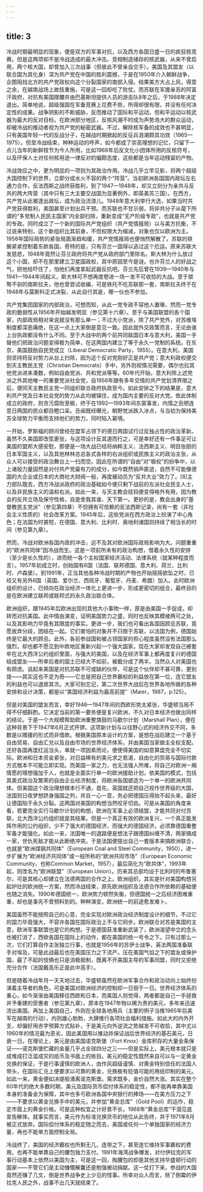 ```yaml
---
---
---
```

title: 3
---




冷战时期最明显的现象，便是双方的军事对抗，以及西方各国日盛一日的疯狂核竞赛。但是这两项却不是冷战造成的最大冲击。竞相制造储存的核武器，从来不曾启用，两个核大国，却曾加入三次战事（但彼此不曾亲自交手）。美国及其盟友（以联合国为其化身）深为共产党在中国的胜利震撼，于是在1950年介入朝鲜战争，企图阻挡北方的共产党政权向这个分裂国家的南部入侵。结果美方大占上风，得意之余，在越南战场上故技重施，可是这一回却吃了败仗。而苏联在军援亲苏的阿富汗政府，对抗有美国撑腰并由巴基斯坦提供人员的游击队8年之后，于1988年决定退出。简单地说，超级强国在军备竞赛上花费不赀，所得却很有限，并没有任何决定性的成果。战争阴影的不断威胁，反而推动了国际和平运动，但和平运动以核武器为最大的反对目标。在欧洲部分地区，反核风潮不时成为声势浩大的群众运动，却被冷战的推动者视为共产党的秘密武器。不过，解除核军备的成效也不甚明显，只有美国年轻一代的反战分子，在越战时期掀起的反征兵浪潮颇具功效（1965—1975）。但至冷战结束，种种运动的呼声，如今都成了崇高理想的记忆，只留下一点儿当年的新鲜枝节为今人所用，比如1968年后反文化小团体所用的反核符号，以及环保人士对任何核用途一律反对的偏颇态度，这些都是当年运动残留的产物。

冷战效应之中，更为明显的一项则为其政治作用。冷战几乎立竿见影，将两个超级大国控制下的世界，立即分成水火不容的两个“阵营”。当初欧洲各国国内政坛左右通力合作，反法西斯之战终获胜利，到了1947—1948年，却又立刻分为亲共与反共的两大阵营（其中只有三大主要交战国为显著例外，即英美苏三国）。在西方，共产党从此被逐出政坛，成为政治流浪儿。1948年意大利举行大选，如果当时共产党获得胜利，美国甚至计划出兵干预。而苏联也不甘示弱，将非共分子从麾下所谓的“多党制人民民主国家”内全部扫除，重新变成“无产阶级专政”，也就是共产党的专政。同时成立了一个新的国际共产党组织（共产党情报局）以与美方抗衡，不过说来特别，这个新组织比其前身，不但权限大为缩减，对象也仅以欧洲为主。1956年国际局势的紧张局面渐趋和缓，共产党情报局也便悄然解散了。苏联的铁腕紧紧控制着东欧各国，奇特的是，只有芬兰一国得以逃过这个厄运。原来苏联大发慈悲，1948年竟然让芬兰政府将共产党从政府部门里除名。斯大林为什么放过这个小国，却不在那里建立卫星国政权，其中原因至今是谜。也许芬兰人的好战之气，把他给吓住了，怕他们再度拿起武器反抗吧。芬兰先后曾在1939—1940年与1941—1944年间起义，斯大林可不想再度卷进一场一发不可收拾的大战。至于桀骜不驯的南斯拉夫，他也曾尝试收编，可是铁托不吃苏联那一套，南斯拉夫终于在1948年与莫斯科正式决裂，从此自行其是，哪一伙也不参加。

共产党集团国家的内部政治，可想而知，从此一党专政不容他人置喙，然而一党专政的脆弱性从1956年开始越发明显（参见第十六章）。至于与美国联盟的各个国家，内部政局相对来说就没有那么单一；不过大小党派，除了共产党外，对苏维埃制度都深恶痛绝，在这一点上大家倒是意见一致。因此就外交政策而言，无论由谁上台执政都没有什么不同。至于大战中的两个前共同敌国日本与意大利，美国一手替他们把政治问题变得极为简单，在这两国内建立了等于永久一党制的系统。在东京，美国鼓励自民党成立（Liberal Democratic Party，1955）。在意大利，美国则坚持将反对势力从台上扫除，因为这个反对党刚好正是共产党；意大利政权便交到天主教民主党（Christian Democrats）手中，另外则视情况需要，偶尔也拉其他党派进来凑数，例如自由党派、共和党派等等。60年代开始，意大利除上述党派之外其他唯一的重要党派社会党，自1956年跟有多年交情的共产党划清界限之后，便同天主教民主党一同组织联合政府执政至今。如此安排之下的结果是，意大利共产党及日本社会党的势力从此均被镇住，成为国内主要的反对大党。依此体制成立的政府，则贪污腐败至极，终于在1992—1993年间东窗事发，内情之丑陋连意日两国的民众都目瞪口呆。丑闻既经曝光，朝野党派跌入冰点，与当初为保持美苏全球势力平衡而支持他们的势力，同时陷入窘境。

一开始，罗斯福的顾问曾经在盟军占领下的德日两国试行过反独占性的政治革新。虽然不久美国即改弦更张，与这项设计反其道而行之，可是幸好还有一件事足可让美国的盟邦大感安慰，那便是一场大战已经将纳粹主义、法西斯主义、明目张胆的日本军国主义，以及其他林林总总各式各样的右派组织或民族主义的政治主张，从众人可以接受的政治舞台上一扫而空。因此在所谓的“自由”对“极权”的纷争中，以上诸般力量固然是对付共产党最有力的成分，如今既然销声匿迹，自然不可能像德国的大企业或日本的大商社大财阀一般，再度被动员为“反共大业”效力了。[8]主力部队既去，西方冷战派政府的政治基础如今便只剩下战前的左派社会民主人士，以及非民族主义的温和右派。如此一来，与天主教会挂钩便变得格外有用，因为教会的反共立场及保守性格，自是舍我其谁、天下第一。更妙的是，教会出身的“基督教民主党派”（参见第四章）不但拥有可信赖的反法西斯记录，尚有一套（非社会主义性质的）社会改革方案。1945年后，这些党派在西方政治上扮演了中心角色；在法国为时甚短，在德国、意大利、比利时、奥地利诸国则持续了相当长的时间（参见第九章）。

然而，冷战对欧洲各国内政的冲击，远不及其对欧洲国际政局影响为大。问题重重的“欧洲共同体”因冷战而生。这是一项前所未有的政治构想，借着永久性的安排（至少是长久性的），进而统一各个主权国家经济活动、法律系统（就某种程度而言）。1957年初成立时，创始国有6国（法国、联邦德国、意大利、荷兰、比利时、卢森堡）。到1991年，正当其他各种冷战时期的产物也开始摇摇欲坠之时，已经又有另外6国（英国、爱尔兰、西班牙、葡萄牙、丹麦、希腊）加入。此时欧洲组织的设计，已倾向在政治经济一体化上更进一步，形成更密切的组合，最终目的是在欧洲建立联邦或联邦式的永久政治联合体。

欧洲组织，跟1945年后欧洲出现的其他大小事物一样，原是由美国一手促成，却转而对抗美国。此中情由演变，证明美国势力之盛，同时也反映其模棱两可之处，以及其影响力毕竟有其限度的事实。更进一步，我们也可看出各国因顾忌苏联，竟愿放弃分歧，团结在一起。它们害怕的对象并不只限于苏联，以法国为例，德国始终是它最大的顾忌。此外，各前参战国和被占领国家的担心程度虽然没有法国那么强烈，却也都不愿见到中欧地区重新兴起一个强大国家。现在大家却发现自己被套牢在北大西洋公约组织里面，与强大的美国，以及在经济军事上都再度复兴的德国结成盟友——所幸后者的国土已经大不如前，被截分成了两半。当然众人对美国也有顾虑。说起来美国是对抗苏联不可或缺的伙伴，可是这个伙伴却不甚可靠，更别提——其实这也不足为奇——它总是把自己世界霸权的利益放在第一位，连它盟友的利益也可以退居其次。大家可别忘记，第二次世界大战后在世界各地所做的各种安排和设计决策，都是以“美国经济利益为最高前提”（Maier，1987，p.125）。

但是对美国的盟友而言，幸好1946—1947年间的西欧形势太紧张，华盛顿当局不得不仔细斟酌。它决定当前的第一要务便是复兴欧洲，不久对日本经济也做出同样的结论。于是一个大规模帮助欧洲重整旗鼓的马歇尔计划（Marshall Plan），便在这种背景下于1947年6月正式开锣。这项新计划与以往野心式的经济外交不同，多数是以赠援的形式而非借款。根据美国原本设计的方案，是想在战后建立一个基于自由贸易、自由汇兑以及自由市场的世界经济体系，并由美国当家做主全权支配。还好各国再度红运当头，单就一项因素而论，便使得美国的如意算盘完全不切实际。欧洲和日本资金紧张，对日益稀有的美元求之若渴，自由化的贸易与国际付款方式根本不可能立即实现。而美国一家之力，也无法强人所难，将自己对欧洲一厢情愿的理想强加于人，也就是全面实行单一的欧洲援助计划，依美国的模式，包括其美式政治及繁荣的自由企业经济制度，将欧洲各国塑造为一个单一的欧洲共同体。但美国这个政治理想根本行不通，首先，英国就还把自己视作世界级的大国，法国则日夜梦想跻身强国之列，并且一心一意，务必把德国压得抬不起头来，最好让德国陷于永久分裂。这两国对美国的构想当然咬牙切齿。可是从美国的角度来看，若要完全实行马歇尔计划的构想，欧洲在军事上必须结盟，才能共同对付苏联，北大西洋公约组织就是其结果。但是一个真正有效的欧洲复兴，一个真正能发挥作用的公约组织，少不了强大的德国经济，而强大的德国经济，必须靠德国重整军备才能强化。如此一来，法国唯一的退路便是想法子跟德国纠缠不清，两家搞成一家，世仇死敌才能从此断绝冲突。于是法国便提出自己一套版本来搞欧洲联合，也就是“欧洲煤钢共同体”（European Coal and Steel Community，1950），进一步扩展为“欧洲经济共同体”或一般所称的“欧洲共同市场”（European Economic Community，也称Common Market，1957），最后简化为“欧共体”，1993年起，则改名为“欧洲联盟”（European Union）。历来其总部均设于比利时的布鲁塞尔，可是其核心却建立在法德两国的合作之上。欧洲组织，其实是针对美国构想另起炉灶的欧洲统一方案，然而冷战结束，原先欧洲组织及法德合作所依赖的基础便也随之消失。1990年德国统一，欧洲势力顿然失衡，但德国统一之后经济困难重重，却也是事先不曾预料到的。种种演变，欧洲统一的前途愈发难卜。

美国虽然不能按照自己的心意，完全实现对欧洲政治经济制度设计的细节，不过它的国力毕竟强大，不容许各国在国际政治上不与它同步。欧洲联合对苏是美国的主意，欧洲军事联盟也是它的构想。于是德国获准重新武装了，欧洲渴望中立的念头也被打消了，西欧各国在国际上的动作，都在美国的统一号令之下。只有过那么一次，它们打算自作主张独立行事，也就是1956年的苏伊士战争，英法两国准备联手对埃及，可是此战最后也在美国压力之下流产。压在美国气焰之下的盟友或保护国，最了不起的伎俩也只是消极抵制，既离不开美国主导的军事同盟，同时又拒绝充分合作（法国戴高乐正是此中高手）。

但是随着冷战年月一天天地过去，华盛顿虽然在欧洲军事合作和政治动向上始终扮演着主导者的角色，可是美国对欧洲经济的控制却一日弱于一日。世界经济体系的重心，如今渐渐由美国移往西欧和日本，而美国人则觉得，两者都是自己一手拯救并予重建的受惠者（参见第九章）。原本在1947年物以稀为贵的美元，多年来迅速流出美国。再加上美国自己，外则在全球各地用兵（主要的例子当推1965年后美军在越南的行动），内则雄心勃勃，大肆推行各项社会福利措施。如此大的内外开支，却偏好用赤字预算方式贴补，于是美元向外逆流之势越发不可收拾，其中尤以1960年的情况最为恶劣，因此美国用以推动并保证战后世界经济的基石美元，日衰一日。在理论上，美元是由美国诺克斯堡（Fort Knox）金库积存的大量金条保证——诺克斯堡贮藏的金量几乎占全球四分之三——但是实际上，美元根本就只是成堆成打泛滥成灾的纸币及书面上的账目。美元的稳定性既然来自可以与一定黄金兑换的保证，于是行事谨慎的欧洲人，由作风超级谨慎、对黄金特别信任的法国人带头，在国际汇兑上便要求以可靠的黄金，兑换极有贬值可能的用纸印制的美元。如此一来，黄金便如决堤般涌离诺克斯堡。需求既多，金价自然大涨。其实在整个60年代的绝大多数时期，美元及国际货币偿付体系的稳定性，都不能再单靠美国本身的准备金为保障，其中也多亏欧洲各国中央银行的捧场——在美方压力之下——不要求以黄金兑换手中的美元，并参加“黄金总库”（Gold Pool）的运作，稳定市面上的黄金价格。可是这种权宜之计好景不长，1968年“黄金总库”干涸见底宣告解体。就事实而言，美元作为标准兑换货币的地位从此告终，并于1971年8月被正式放弃。国际偿付体系的稳定随之而去，美国或任何一个单独国家的经济力量，再也不能单方面控制全局。

冷战终了，美国的经济霸权也所剩无几，连带之下，甚至连它维持军事霸权的费用，也再不能单靠自己的腰包独力支付。1991年海湾战争爆发，对付伊拉克的军事行动基本上依然以美国为主，可是这一回，掏腰包的却是其他支持华盛顿行动的国家——不管它们是主动慷慨解囊还是勉强被动捐献。这一仗打下来，参战的大国竟然还赚了几文，倒是世界战争史上少见的怪事。所幸对众人而言，除了倒霉的伊拉克人民之外，战事不出几天就结束了。